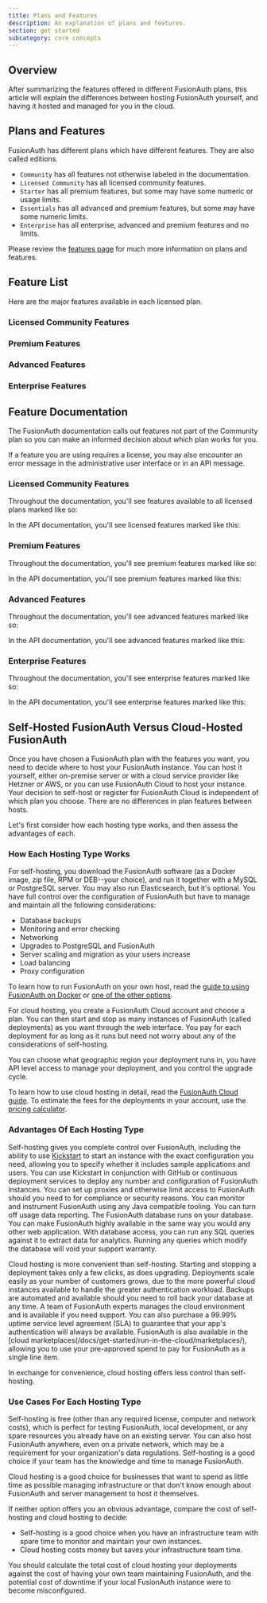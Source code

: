 ```yaml
---
title: Plans and Features
description: An explanation of plans and features.
section: get started
subcategory: core concepts
---
```


## Overview

<LicensingPremiumFeaturesIntro />

After summarizing the features offered in different FusionAuth plans, this article will explain the differences between hosting FusionAuth yourself, and having it hosted and managed for you in the cloud.

## Plans and Features

FusionAuth has different plans which have different features.
They are also called editions.

* `Community` has all features not otherwise labeled in the documentation.
* `Licensed Community` has all licensed community features.
* `Starter` has all premium features, but some may have some numeric or usage limits.
* `Essentials` has all advanced and premium features, but some may have some numeric limits.
* `Enterprise` has all enterprise, advanced and premium features and no limits.

Please review the [features page](/feature-list) for much more information on plans and features.

## Feature List

Here are the major features available in each licensed plan.

### Licensed Community Features

<Features plan="licensed" />

### Premium Features

<Features plan="premium" />

### Advanced Features

<Features plan="advanced" />

### Enterprise Features

<Features plan="enterprise"/>

## Feature Documentation

The FusionAuth documentation calls out features not part of the Community plan so you can make an informed decision about which plan works for you.

If a feature you are using requires a license, you may also encounter an error message in the administrative user interface or in an API message.

### Licensed Community Features

Throughout the documentation, you'll see features available to all licensed plans marked like so:

<LicensedPlanBlurb version="1.52.0" />

In the API documentation, you'll see licensed features marked like this:

<LicensedPlanBlurbApi feature="this feature" />

### Premium Features

Throughout the documentation, you'll see premium features marked like so:

<PremiumPlanBlurb />

In the API documentation, you'll see premium features marked like this:

<PremiumPlanBlurbApi feature="this feature" />


### Advanced Features

Throughout the documentation, you'll see advanced features marked like so:

<AdvancedPlanBlurb />

In the API documentation, you'll see advanced features marked like this:

<AdvancedPlanBlurbApi feature="this feature" />

### Enterprise Features

Throughout the documentation, you'll see enterprise features marked like so:

<EnterprisePlanBlurb />

In the API documentation, you'll see enterprise features marked like this:

<EnterprisePlanBlurbApi feature="this feature" />

## Self-Hosted FusionAuth Versus Cloud-Hosted FusionAuth

Once you have chosen a FusionAuth plan with the features you want, you need to decide where to host your FusionAuth instance. You can host it yourself, either on-premise server or with a cloud service provider like Hetzner or AWS, or you can use FusionAuth Cloud to host your instance. Your decision to self-host or register for FusionAuth Cloud is independent of which plan you choose. There are no differences in plan features between hosts.

Let's first consider how each hosting type works, and then assess the advantages of each.

### How Each Hosting Type Works

For self-hosting, you download the FusionAuth software (as a Docker image, zip file, RPM or DEB--your choice), and run it together with a MySQL or PostgreSQL server. You may also run Elasticsearch, but it's optional. You have full control over the configuration of FusionAuth but have to manage and maintain all the following considerations:

- Database backups
- Monitoring and error checking
- Networking
- Upgrades to PostgreSQL and FusionAuth
- Server scaling and migration as your users increase
- Load balancing
- Proxy configuration

To learn how to run FusionAuth on your own host, read the [guide to using FusionAuth on Docker](/docs/get-started/download-and-install/docker) or [one of the other options](/docs/get-started/download-and-install/fusionauth-app).

For cloud hosting, you create a FusionAuth Cloud account and choose a plan. You can then start and stop as many instances of FusionAuth (called deployments) as you want through the web interface. You pay for each deployment for as long as it runs but need not worry about any of the considerations of self-hosting.

You can choose what geographic region your deployment runs in, you have API level access to manage your deployment, and you control the upgrade cycle.

To learn how to use cloud hosting in detail, read the [FusionAuth Cloud guide](/docs/get-started/run-in-the-cloud/cloud). To estimate the fees for the deployments in your account, use the [pricing calculator](https://account.fusionauth.io/pricing-calculator/).

### Advantages Of Each Hosting Type

Self-hosting gives you complete control over FusionAuth, including the ability to use [Kickstart](/docs/get-started/download-and-install/development/kickstart) to start an instance with the exact configuration you need, allowing you to specify whether it includes sample applications and users. You can use Kickstart in conjunction with GitHub or continuous deployment services to deploy any number and configuration of FusionAuth instances. You can set up proxies and otherwise limit access to FusionAuth should you need to for compliance or security reasons. You can monitor and instrument FusionAuth using any Java compatible tooling. You can turn off usage data reporting. The FusionAuth database runs on your database. You can make FusionAuth highly available in the same way you would any other web application. With database access, you can run any SQL queries against it to extract data for analytics. Running any queries which modify the database will void your support warranty. 

Cloud hosting is more convenient than self-hosting. Starting and stopping a deployment takes only a few clicks, as does upgrading. Deployments scale easily as your number of customers grows, due to the more powerful cloud instances available to handle the greater authentication workload. Backups are automated and available should you need to roll back your database at any time. A team of FusionAuth experts manages the cloud environment and is available if you need support. You can also purchase a 99.99% uptime service level agreement (SLA) to guarantee that your app's authentication will always be available. FusionAuth is also available in the [cloud marketplaces(/docs/get-started/run-in-the-cloud/marketplaces/), allowing you to use your pre-approved spend to pay for FusionAuth as a single line item.

In exchange for convenience, cloud hosting offers less control than self-hosting. 

<CloudLimits />

### Use Cases For Each Hosting Type

Self-hosting is free (other than any required license, computer and network costs), which is perfect for testing FusionAuth, local development, or any spare resources you already have on an existing server. You can also host FusionAuth anywhere, even on a private network, which may be a requirement for your organization's data regulations. Self-hosting is a good choice if your team has the knowledge and time to manage FusionAuth.

Cloud hosting is a good choice for businesses that want to spend as little time as possible managing infrastructure or that don't know enough about FusionAuth and server management to host it themselves.

If neither option offers you an obvious advantage, compare the cost of self-hosting and cloud hosting to decide: 

- Self-hosting is a good choice when you have an infrastructure team with spare time to monitor and maintain your own instances. 
- Cloud hosting costs money but saves your infrastructure team time. 

You should calculate the total cost of cloud hosting your deployments against the cost of having your own team maintaining FusionAuth, and the potential cost of downtime if your local FusionAuth instance were to become misconfigured. 
